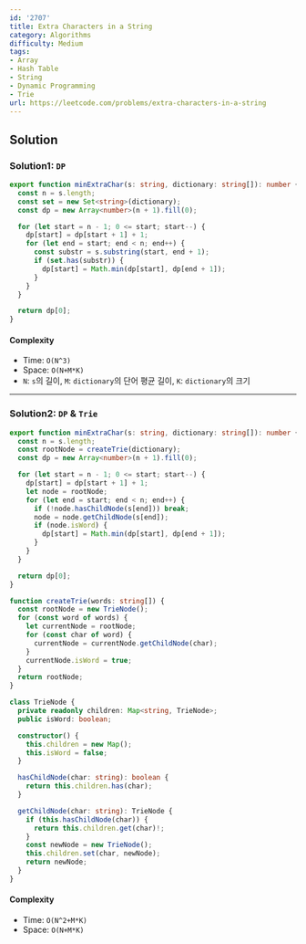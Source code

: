 ```yaml
---
id: '2707'
title: Extra Characters in a String
category: Algorithms
difficulty: Medium
tags:
- Array
- Hash Table
- String
- Dynamic Programming
- Trie
url: https://leetcode.com/problems/extra-characters-in-a-string
---
```


## Solution

### Solution1: `DP`

```typescript filename="solution.ts" copy
export function minExtraChar(s: string, dictionary: string[]): number {
  const n = s.length;
  const set = new Set<string>(dictionary);
  const dp = new Array<number>(n + 1).fill(0);

  for (let start = n - 1; 0 <= start; start--) {
    dp[start] = dp[start + 1] + 1;
    for (let end = start; end < n; end++) {
      const substr = s.substring(start, end + 1);
      if (set.has(substr)) {
        dp[start] = Math.min(dp[start], dp[end + 1]);
      }
    }
  }

  return dp[0];
}
```

#### Complexity

- Time: `O(N^3)`
- Space: `O(N+M*K)`
- `N`: `s`의 길이, `M`: `dictionary`의 단어 평균 길이, `K`: `dictionary`의 크기

---

### Solution2: `DP` & `Trie`

```typescript filename="solution.ts" copy
export function minExtraChar(s: string, dictionary: string[]): number {
  const n = s.length;
  const rootNode = createTrie(dictionary);
  const dp = new Array<number>(n + 1).fill(0);

  for (let start = n - 1; 0 <= start; start--) {
    dp[start] = dp[start + 1] + 1;
    let node = rootNode;
    for (let end = start; end < n; end++) {
      if (!node.hasChildNode(s[end])) break;
      node = node.getChildNode(s[end]);
      if (node.isWord) {
        dp[start] = Math.min(dp[start], dp[end + 1]);
      }
    }
  }

  return dp[0];
}

function createTrie(words: string[]) {
  const rootNode = new TrieNode();
  for (const word of words) {
    let currentNode = rootNode;
    for (const char of word) {
      currentNode = currentNode.getChildNode(char);
    }
    currentNode.isWord = true;
  }
  return rootNode;
}

class TrieNode {
  private readonly children: Map<string, TrieNode>;
  public isWord: boolean;

  constructor() {
    this.children = new Map();
    this.isWord = false;
  }

  hasChildNode(char: string): boolean {
    return this.children.has(char);
  }

  getChildNode(char: string): TrieNode {
    if (this.hasChildNode(char)) {
      return this.children.get(char)!;
    }
    const newNode = new TrieNode();
    this.children.set(char, newNode);
    return newNode;
  }
}
```

#### Complexity

- Time: `O(N^2+M*K)`
- Space: `O(N+M*K)`

